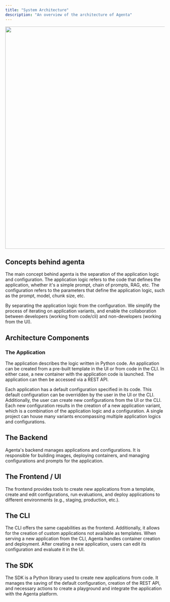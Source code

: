```yaml
---
title: "System Architecture"
description: "An overview of the architecture of Agenta"
---
```


<Frame caption="Agenta System Architecture">
<img width="700" src="/images/apps_and_configurations_light.png" />
</Frame>

## Concepts behind agenta

The main concept behind agenta is the separation of the application logic and configuration. The application logic refers to the code that defines the application, whether it's a simple prompt, chain of prompts, RAG, etc. The configuration refers to the parameters that define the application logic, such as the prompt, model, chunk size, etc.

By separating the application logic from the configuration. We simplify the process of iterating on application variants, and enable the collaboration between developers (working from code/cli) and non-developers (working from the UI).

## Architecture Components

### The Application

The application describes the logic written in Python code. An application can be created from a pre-built template in the UI or from code in the CLI. In either case, a new container with the application code is launched. The application can then be accessed via a REST API.

Each application has a default configuration specified in its code. This default configuration can be overridden by the user in the UI or the CLI. Additionally, the user can create new configurations from the UI or the CLI. Each new configuration results in the creation of a new application variant, which is a combination of the application logic and a configuration. A single project can house many variants encompassing multiple application logics and configurations.

## The Backend
Agenta's backend manages applications and configurations. It is responsible for building images, deploying containers, and managing configurations and prompts for the application.

## The Frontend / UI
The frontend provides tools to create new applications from a template, create and edit configurations, run evaluations, and deploy applications to different environments (e.g., staging, production, etc.).

## The CLI
The CLI offers the same capabilities as the frontend. Additionally, it allows for the creation of custom applications not available as templates. When serving a new application from the CLI, Agenta handles container creation and deployment. After creating a new application, users can edit its configuration and evaluate it in the UI.

## The SDK
The SDK is a Python library used to create new applications from code. It manages the saving of the default configuration, creation of the REST API, and necessary actions to create a playground and integrate the application with the Agenta platform.
